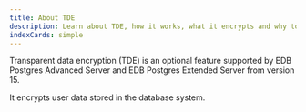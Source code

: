 ```yaml
---
title: About TDE
description: Learn about TDE, how it works, what it encrypts and why to use it.
indexCards: simple
---
```


Transparent data encryption (TDE) is an optional feature supported by EDB Postgres Advanced Server and EDB Postgres Extended Server from version 15.

It encrypts user data stored in the database system.